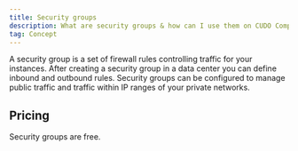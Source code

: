 ```yaml
---
title: Security groups
description: What are security groups & how can I use them on CUDO Compute?
tag: Concept
---
```


A security group is a set of firewall rules controlling traffic for your instances. After creating a security group in a data center you can define inbound and outbound rules. Security groups can be configured to manage public traffic and traffic within IP ranges of your private networks.

## Pricing

Security groups are free.
